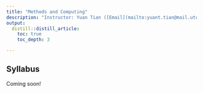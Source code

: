 ```yaml
---
title: "Methods and Computing"
description: "Instructor: Yuan Tian ([Email](mailto:yuant.tian@mail.utoronto.ca)); Jianhui Gao ([Email](mailto:jianhui.gao@mail.utoronto.ca))"
output:
  distill::distill_article:
    toc: true
    toc_depth: 3

---
```


## Syllabus
Coming soon!

<!-- 
[Click here to download the syllabus](Computing/2022/syllabus_computing.pdf)
-->

<!-- 
## Lectures
-->

<!-- 
### Module 1: Basic R programming

- Slides: [pdf](Computing/2022/Slides/mod1.pdf) 

- Exercises: [pdf](Computing/2022/Exercises/ex1.pdf), [Rmd](Computing/2022/Exercises/ex1.Rmd)

- Solutions: [pdf](Computing/2022/Solutions/sol1.pdf), [Rmd](Computing/2022/Solutions/sol1.Rmd)
-->

<!-- 
### Module 2: Data wrangling (I)

LaTeX, Markdown, tidyverse

- Slides: [pdf](Computing/2022/Slides/mod2.pdf) 

- Exercises: [pdf](Computing/2022/Exercises/ex2.pdf), [Rmd](Computing/2022/Exercises/ex2.Rmd)

- Solutions: [pdf](Computing/2022/Solutions/sol2.pdf), [Rmd](Computing/2022/Solutions/sol2.Rmd)
-->

<!-- 
### Module 3:Data wrangling (II)

ggplot2

- Slides: [pdf](Computing/2022/Slides/mod3.pdf) 

- Exercises: [pdf](Computing/2022/Exercises/ex3.pdf), [Rmd](Computing/2022/Exercises/ex3.Rmd)

- Solutions: [pdf](Computing/2022/Solutions/sol3.pdf), [Rmd](Computing/2022/Solutions/sol3.Rmd)
-->

<!-- 
### Module 4: Statistical inference (I)

Probability distributions

- Slides: [pdf](Computing/2022/Slides/mod4.pdf) 

- Exercises: [pdf](Computing/2022/Exercises/ex4.pdf), [Rmd](Computing/2022/Exercises/ex4.Rmd)

- Solutions: [pdf](Computing/2022/Solutions/sol4.pdf), [Rmd](Computing/2022/Solutions/sol4.Rmd)
-->

<!-- 
### Module 5: Statistical inference (II)

Estimation

- Slides: [pdf](Computing/2022/Slides/mod5.pdf) 

- Exercises: [pdf](Computing/2022/Exercises/ex5.pdf)

- Solutions: [pdf](Computing/2022/Solutions/sol5.pdf), [Rmd](Computing/2022/Solutions/sol5.Rmd)
-->

<!-- 
### Module 6: Statistical inference (III)
Hypothesis testing

- Slides: [pdf](Computing/2022/Slides/mod6.pdf) 

- Exercises: [pdf](Computing/2022/Exercises/ex6.pdf)

- Solutions: [pdf](Computing/2022/Solutions/sol6.pdf)
-->

<!-- 
### Module 7: Simulations 

- Slides: [pdf](Computing/2022/Slides/mod7.pdf) 

- Exercises: [pdf](Computing/2022/Exercises/ex7.pdf)

- Solutions: [pdf](Computing/2022/Solutions/sol7.pdf), [Rmd](Computing/2022/Solutions/sol7.Rmd)
-->

<!-- 
### Module 8: Bootstrap

- Slides: [pdf](Computing/2022/Slides/mod8.pdf) 

- Exercises: [pdf](Computing/2022/Exercises/ex8.pdf)

- Solution: [pdf](Computing/2022/Solutions/sol8.pdf), [Rmd](Computing/2022/Solutions/sol8.Rmd)
-->

<!-- 
### Module 9: Linear regression

- Slides: [pdf](Computing/2022/Slides/mod9.pdf) 

- Exercises: [pdf](Computing/2022/Exercises/ex9.pdf)

- Solution: [pdf](Computing/2022/Solutions/sol9.pdf), [Rmd](Computing/2022/Solutions/sol9.Rmd)
-->

<!-- 
### Module 10: Generalized linear models

- Slides: [pdf](Computing/2022/Slides/mod10.pdf) 

- Exercises: [pdf](Computing/2022/Exercises/ex10.pdf)

- Solution: [pdf](Computing/2022/Solutions/sol10.pdf), [Rmd](Computing/2022/Solutions/sol10.Rmd)
-->